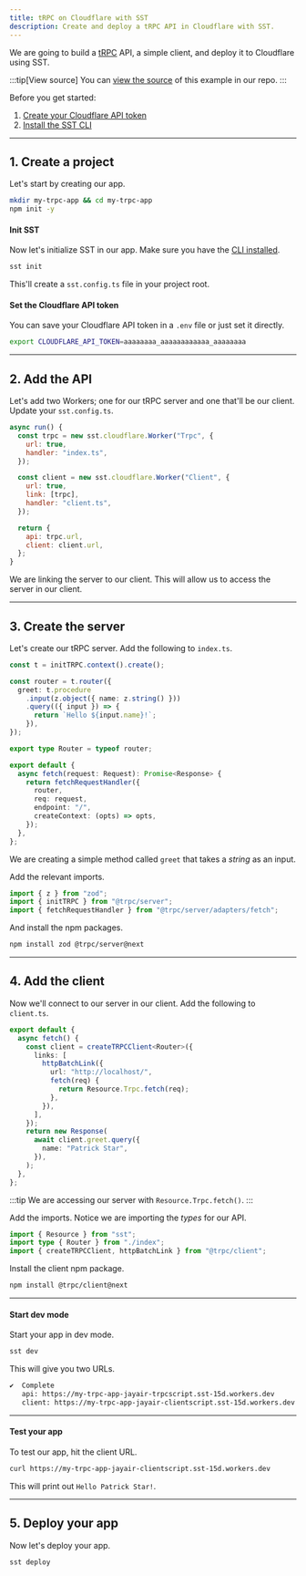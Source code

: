 ```yaml
---
title: tRPC on Cloudflare with SST
description: Create and deploy a tRPC API in Cloudflare with SST.
---
```


We are going to build a [tRPC](https://trpc.io) API, a simple client, and deploy it to Cloudflare using SST.

:::tip[View source]
You can [view the source](https://github.com/sst/ion/tree/dev/examples/cloudflare-trpc) of this example in our repo.
:::

Before you get started:

1. [Create your Cloudflare API token](https://developers.cloudflare.com/fundamentals/api/get-started/create-token/)
2. [Install the SST CLI](/docs/reference/cli)

---

## 1. Create a project

Let's start by creating our app.

```bash
mkdir my-trpc-app && cd my-trpc-app
npm init -y
```

#### Init SST

Now let's initialize SST in our app. Make sure you have the [CLI installed](/docs/reference/cli/).

```bash
sst init
```

This'll create a `sst.config.ts` file in your project root.

#### Set the Cloudflare API token

You can save your Cloudflare API token in a `.env` file or just set it directly.

```bash
export CLOUDFLARE_API_TOKEN=aaaaaaaa_aaaaaaaaaaaa_aaaaaaaa
```

---

## 2. Add the API

Let's add two Workers; one for our tRPC server and one that'll be our client. Update your `sst.config.ts`.

```js title="sst.config.ts" {9}
async run() {
  const trpc = new sst.cloudflare.Worker("Trpc", {
    url: true,
    handler: "index.ts",
  });

  const client = new sst.cloudflare.Worker("Client", {
    url: true,
    link: [trpc],
    handler: "client.ts",
  });

  return {
    api: trpc.url,
    client: client.url,
  };
}
```

We are linking the server to our client. This will allow us to access the server in our client.

---

## 3. Create the server

Let's create our tRPC server. Add the following to `index.ts`.

```ts title="index.ts"
const t = initTRPC.context().create();

const router = t.router({
  greet: t.procedure
    .input(z.object({ name: z.string() }))
    .query(({ input }) => {
      return `Hello ${input.name}!`;
    }),
});

export type Router = typeof router;

export default {
  async fetch(request: Request): Promise<Response> {
    return fetchRequestHandler({
      router,
      req: request,
      endpoint: "/",
      createContext: (opts) => opts,
    });
  },
};
```

We are creating a simple method called `greet` that takes a _string_ as an input.

Add the relevant imports.

```ts title="index.ts"
import { z } from "zod";
import { initTRPC } from "@trpc/server";
import { fetchRequestHandler } from "@trpc/server/adapters/fetch";
```

And install the npm packages.

```bash
npm install zod @trpc/server@next
```

---

## 4. Add the client

Now we'll connect to our server in our client. Add the following to `client.ts`.

```ts title="client.ts" {8}
export default {
  async fetch() {
    const client = createTRPCClient<Router>({
      links: [
        httpBatchLink({
          url: "http://localhost/",
          fetch(req) {
            return Resource.Trpc.fetch(req);
          },
        }),
      ],
    });
    return new Response(
      await client.greet.query({
        name: "Patrick Star",
      }),
    );
  },
};
```

:::tip
We are accessing our server with `Resource.Trpc.fetch()`.
:::

Add the imports. Notice we are importing the _types_ for our API.

```ts title="index.ts" {2}
import { Resource } from "sst";
import type { Router } from "./index";
import { createTRPCClient, httpBatchLink } from "@trpc/client";
```

Install the client npm package.

```bash
npm install @trpc/client@next
```

---

#### Start dev mode

Start your app in dev mode.

```bash
sst dev
```

This will give you two URLs.

```bash frame="none"
✔  Complete
   api: https://my-trpc-app-jayair-trpcscript.sst-15d.workers.dev
   client: https://my-trpc-app-jayair-clientscript.sst-15d.workers.dev
```

---

#### Test your app

To test our app, hit the client URL.

```bash
curl https://my-trpc-app-jayair-clientscript.sst-15d.workers.dev
```

This will print out `Hello Patrick Star!`.

---

## 5. Deploy your app

Now let's deploy your app.

```bash
sst deploy
```
